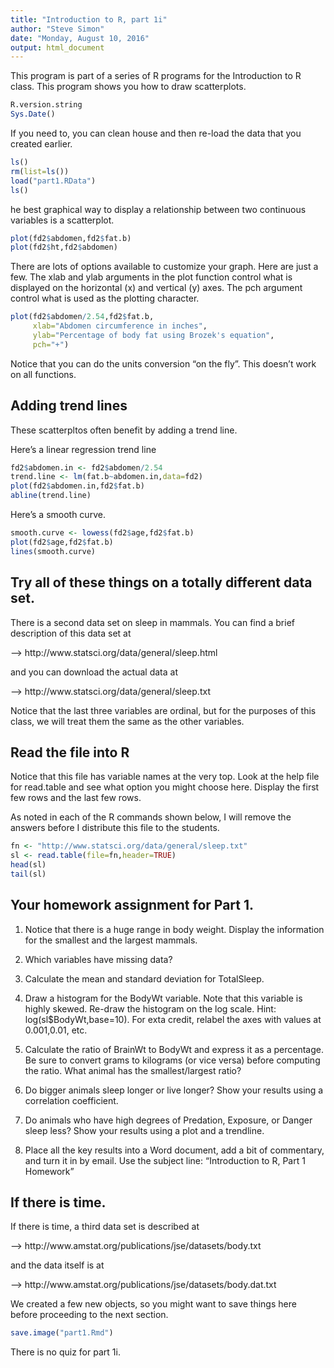 ```yaml
---
title: "Introduction to R, part 1i"
author: "Steve Simon"
date: "Monday, August 10, 2016"
output: html_document
---
```


This program is part of a series of R programs for the Introduction to R class. This program shows you how to draw scatterplots.

```r
R.version.string
Sys.Date()
```

If you need to, you can clean house and then re-load the data that you created earlier.

```r
ls()
rm(list=ls())
load("part1.RData")
ls()
```

he best graphical way to display a relationship between two continuous variables is a scatterplot.

```r
plot(fd2$abdomen,fd2$fat.b)
plot(fd2$ht,fd2$abdomen)
```

There are lots of options available to customize your graph. Here are just a few. The xlab and ylab arguments in the plot function control what is displayed on the horizontal (x) and vertical (y) axes. The pch argument control what is used as the plotting character.

```r
plot(fd2$abdomen/2.54,fd2$fat.b,
     xlab="Abdomen circumference in inches",
     ylab="Percentage of body fat using Brozek's equation",
     pch="+")
```

Notice that you can do the units conversion "on the fly". This doesn't
work on all functions.

## Adding trend lines

These scatterpltos often benefit by adding a trend line.

Here's a linear regression trend line

```r
fd2$abdomen.in <- fd2$abdomen/2.54
trend.line <- lm(fat.b~abdomen.in,data=fd2)
plot(fd2$abdomen.in,fd2$fat.b)
abline(trend.line)
```

Here's a smooth curve.

```r
smooth.curve <- lowess(fd2$age,fd2$fat.b)
plot(fd2$age,fd2$fat.b)
lines(smooth.curve)
```

## Try all of these things on a totally different data set.

There is a second data set on sleep in mammals. You can find a brief description of this data set at

--> http://www.statsci.org/data/general/sleep.html

and you can download the actual data at

--> http://www.statsci.org/data/general/sleep.txt

Notice that the last three variables are ordinal, but for the purposes of this class, we will treat them the same as the other variables.

## Read the file into R

Notice that this file has variable names at the very top. Look at the help file for read.table and see what option you might choose here. Display the first few rows and the last few rows.

As noted in each of the R commands shown below, I will remove the answers before I distribute this file to the students.

```r
fn <- "http://www.statsci.org/data/general/sleep.txt"
sl <- read.table(file=fn,header=TRUE)
head(sl)
tail(sl)
```

## Your homework assignment for Part 1.

1. Notice that there is a huge range in body weight. Display the information for the smallest and the largest mammals.

2. Which variables have missing data?

3. Calculate the mean and standard deviation for TotalSleep.

4. Draw a histogram for the BodyWt variable. Note that this variable is highly skewed. Re-draw the histogram on the log scale. Hint: log(sl$BodyWt,base=10). For exta credit, relabel the axes with values at 0.001,0.01, etc.

5. Calculate the ratio of BrainWt to BodyWt and express it as a percentage. Be sure to convert grams to kilograms (or vice versa) before computing the ratio. What animal has the smallest/largest ratio?

6. Do bigger animals sleep longer or live longer? Show your results using a correlation coefficient.

7. Do animals who have high degrees of Predation, Exposure, or Danger sleep less? Show your results using a plot and a trendline.

8. Place all the key results into a Word document, add a bit of commentary, and turn it in by email. Use the subject line: "Introduction to R, Part 1 Homework"

## If there is time.

If there is time, a third data set is described at

--> http://www.amstat.org/publications/jse/datasets/body.txt

and the data itself is at

--> http://www.amstat.org/publications/jse/datasets/body.dat.txt

We created a few new objects, so you might want to save things here before proceeding to the next section.

```r
save.image("part1.Rmd")
```

There is no quiz for part 1i.
